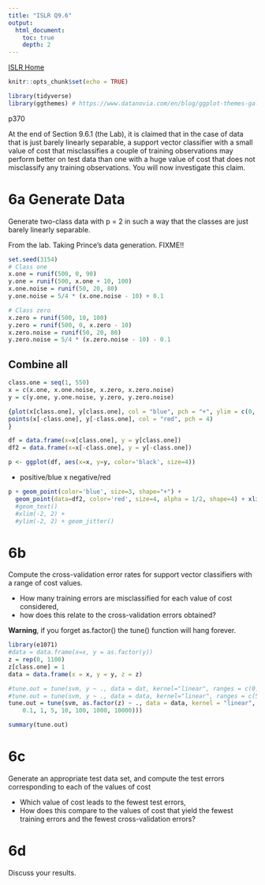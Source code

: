 ```yaml
---
title: "ISLR Q9.6"
output:
  html_document:
    toc: true
    depth: 2      
---
```

[ISLR Home](../index.html)

```r
knitr::opts_chunk$set(echo = TRUE)
```

```r
library(tidyverse)
library(ggthemes) # https://www.datanovia.com/en/blog/ggplot-themes-gallery/
```
p370

At the end of Section 9.6.1 (the Lab), it is claimed that in the case of data that is just barely linearly separable, a support vector classifier with a small value of cost that misclassifies a couple of training observations may perform better on test data than one with a huge value of cost that does not misclassify any training observations. You will now investigate this claim.


# 6a Generate Data

Generate two-class data with p = 2 in such a way that the classes are just barely linearly separable.

From the lab.  Taking Prince's data generation. FIXME!!
```r
set.seed(3154)
# Class one
x.one = runif(500, 0, 90)
y.one = runif(500, x.one + 10, 100)
x.one.noise = runif(50, 20, 80)
y.one.noise = 5/4 * (x.one.noise - 10) + 0.1

# Class zero
x.zero = runif(500, 10, 100)
y.zero = runif(500, 0, x.zero - 10)
x.zero.noise = runif(50, 20, 80)
y.zero.noise = 5/4 * (x.zero.noise - 10) - 0.1
```

## Combine all
```r
class.one = seq(1, 550)
x = c(x.one, x.one.noise, x.zero, x.zero.noise)
y = c(y.one, y.one.noise, y.zero, y.zero.noise)

{plot(x[class.one], y[class.one], col = "blue", pch = "+", ylim = c(0, 100))
points(x[-class.one], y[-class.one], col = "red", pch = 4)
}
```

```r
df = data.frame(x=x[class.one], y = y[class.one])
df2 = data.frame(x=x[-class.one], y = y[-class.one])

p <- ggplot(df, aes(x=x, y=y, color='black', size=4))
```

+ positive/blue
x negative/red

```r
p + geom_point(color='blue', size=3, shape="+") +
  geom_point(data=df2, color='red', size=4, alpha = 1/2, shape=4) + xlim(0, 100)
  #geom_text()
  #xlim(-2, 2) + 
  #ylim(-2, 2) + geom_jitter()
```

# 6b

Compute the cross-validation error rates for support vector classifiers with a range of cost values.

- How many training errors are misclassified for each value of cost considered, 
- how does this relate to the cross-validation errors obtained?

**Warning**, if you forget as.factor() the tune() function will hang forever.

```r
library(e1071)
#data = data.frame(x=x, y = as.factor(y))
z = rep(0, 1100)
z[class.one] = 1
data = data.frame(x = x, y = y, z = z)

#tune.out = tune(svm, y ~ ., data = dat, kernel="linear", ranges = c(0.1, 1, 5, 100))
#tune.out = tune(svm, y ~ ., data = data, kernel="linear", ranges = c(5))
tune.out = tune(svm, as.factor(z) ~ ., data = data, kernel = "linear", ranges = list(cost = c(0.01, 
    0.1, 1, 5, 10, 100, 1000, 10000)))

summary(tune.out)
```


# 6c

Generate an appropriate test data set, and compute the test errors corresponding to each of the values of cost 

- Which value of cost leads to the fewest test errors, 
- How does this compare to the values of cost that yield the fewest training errors and the fewest cross-validation errors?


# 6d

Discuss your results.

